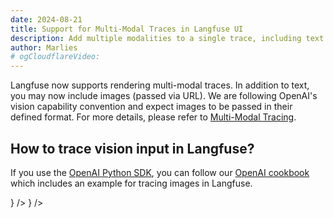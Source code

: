 ```yaml
---
date: 2024-08-21
title: Support for Multi-Modal Traces in Langfuse UI
description: Add multiple modalities to a single trace, including text and images. 
author: Marlies
# ogCloudflareVideo: 
---
```



<ChangelogHeader />

Langfuse now supports rendering multi-modal traces. In addition to text, you may now include images (passed via URL). We are following OpenAI's vision capability convention and expect images to be passed in their defined format. For more details, please refer to [Multi-Modal Tracing](https://langfuse.com/docs/tracing#multi-modal-traces). 

## How to trace vision input in Langfuse?

If you use the [OpenAI Python SDK](https://langfuse.com/docs/integrations/openai/python/get-started), you can follow our [OpenAI cookbook](https://langfuse.com/docs/integrations/openai/python/examples) which includes an example for tracing images in Langfuse.

<Cards num={3}>
  <Card
    title="Tracing: Multi-Modal Tracing"
    href="/docs/tracing#multi-modal-traces"
    icon={<FileCode />}
  />
  <Card
    title="Cookbook: OpenAI Integration (Python)"
    href="/docs/integrations/openai/python/examples"
    icon={<FileCode />}
  />
</Cards>